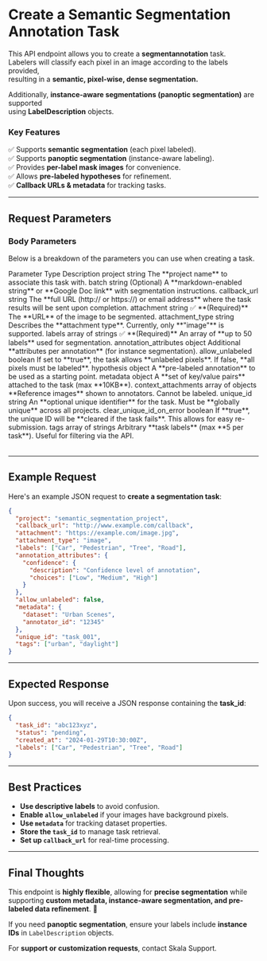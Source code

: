 
# **Create a Semantic Segmentation Annotation Task**

This API endpoint allows you to create a **segmentannotation** task.  
Labelers will classify each pixel in an image according to the labels provided,  
resulting in a **semantic, pixel-wise, dense segmentation.**

Additionally, **instance-aware segmentations (panoptic segmentation)** are supported  
using **LabelDescription** objects.

### **Key Features**

✅ Supports **semantic segmentation** (each pixel labeled).  
✅ Supports **panoptic segmentation** (instance-aware labeling).  
✅ Provides **per-label mask images** for convenience.  
✅ Allows **pre-labeled hypotheses** for refinement.  
✅ **Callback URLs & metadata** for tracking tasks.

---

## **Request Parameters**

### **Body Parameters**

Below is a breakdown of the parameters you can use when creating a task.

<div style={{ marginTop: "1.5rem" }}>
  <Table>
    <thead>
      <Table.Tr>
        <Table.Th>Parameter</Table.Th>
        <Table.Th>Type</Table.Th>
        <Table.Th>Description</Table.Th>
      </Table.Tr>
    </thead>
    <tbody>
      <Table.Tr>
        <Table.Td>project</Table.Td>
        <Table.Td>string</Table.Td>
        <Table.Td>The **project name** to associate this task with.</Table.Td>
      </Table.Tr>
      <Table.Tr>
        <Table.Td>batch</Table.Td>
        <Table.Td>string</Table.Td>
        <Table.Td>
          (Optional) A **markdown-enabled string** or **Google Doc link** with
          segmentation instructions.
        </Table.Td>
      </Table.Tr>
      <Table.Tr>
        <Table.Td>callback_url</Table.Td>
        <Table.Td>string</Table.Td>
        <Table.Td>
          The **full URL (http:// or https://) or email address** where the task
          results will be sent upon completion.
        </Table.Td>
      </Table.Tr>
      <Table.Tr>
        <Table.Td>attachment</Table.Td>
        <Table.Td>string</Table.Td>
        <Table.Td>
          ✅ **(Required)** The **URL** of the image to be segmented.
        </Table.Td>
      </Table.Tr>
      <Table.Tr>
        <Table.Td>attachment_type</Table.Td>
        <Table.Td>string</Table.Td>
        <Table.Td>
          Describes the **attachment type**. Currently, only **"image"** is
          supported.
        </Table.Td>
      </Table.Tr>
      <Table.Tr>
        <Table.Td>labels</Table.Td>
        <Table.Td>array of strings</Table.Td>
        <Table.Td>
          ✅ **(Required)** An array of **up to 50 labels** used for
          segmentation.
        </Table.Td>
      </Table.Tr>
      <Table.Tr>
        <Table.Td>annotation_attributes</Table.Td>
        <Table.Td>object</Table.Td>
        <Table.Td>
          Additional **attributes per annotation** (for instance segmentation).
        </Table.Td>
      </Table.Tr>
      <Table.Tr>
        <Table.Td>allow_unlabeled</Table.Td>
        <Table.Td>boolean</Table.Td>
        <Table.Td>
          If set to **true**, the task allows **unlabeled pixels**. If false,
          **all pixels must be labeled**.
        </Table.Td>
      </Table.Tr>
      <Table.Tr>
        <Table.Td>hypothesis</Table.Td>
        <Table.Td>object</Table.Td>
        <Table.Td>
          A **pre-labeled annotation** to be used as a starting point.
        </Table.Td>
      </Table.Tr>
      <Table.Tr>
        <Table.Td>metadata</Table.Td>
        <Table.Td>object</Table.Td>
        <Table.Td>
          A **set of key/value pairs** attached to the task (max **10KB**).
        </Table.Td>
      </Table.Tr>
      <Table.Tr>
        <Table.Td>context_attachments</Table.Td>
        <Table.Td>array of objects</Table.Td>
        <Table.Td>
          **Reference images** shown to annotators. Cannot be labeled.
        </Table.Td>
      </Table.Tr>
      <Table.Tr>
        <Table.Td>unique_id</Table.Td>
        <Table.Td>string</Table.Td>
        <Table.Td>
          An **optional unique identifier** for the task. Must be **globally
          unique** across all projects.
        </Table.Td>
      </Table.Tr>
      <Table.Tr>
        <Table.Td>clear_unique_id_on_error</Table.Td>
        <Table.Td>boolean</Table.Td>
        <Table.Td>
          If **true**, the unique ID will be **cleared if the task fails**. This
          allows for easy re-submission.
        </Table.Td>
      </Table.Tr>
      <Table.Tr>
        <Table.Td>tags</Table.Td>
        <Table.Td>array of strings</Table.Td>
        <Table.Td>
          Arbitrary **task labels** (max **5 per task**). Useful for filtering
          via the API.
        </Table.Td>
      </Table.Tr>
    </tbody>
  </Table>
</div>

---

## **Example Request**

Here's an example JSON request to **create a segmentation task**:

```json filename="segmentannotation.json"
{
  "project": "semantic_segmentation_project",
  "callback_url": "http://www.example.com/callback",
  "attachment": "https://example.com/image.jpg",
  "attachment_type": "image",
  "labels": ["Car", "Pedestrian", "Tree", "Road"],
  "annotation_attributes": {
    "confidence": {
      "description": "Confidence level of annotation",
      "choices": ["Low", "Medium", "High"]
    }
  },
  "allow_unlabeled": false,
  "metadata": {
    "dataset": "Urban Scenes",
    "annotator_id": "12345"
  },
  "unique_id": "task_001",
  "tags": ["urban", "daylight"]
}
```

---

## **Expected Response**

Upon success, you will receive a JSON response containing the **task_id**:

```json filename="response.json"
{
  "task_id": "abc123xyz",
  "status": "pending",
  "created_at": "2024-01-29T10:30:00Z",
  "labels": ["Car", "Pedestrian", "Tree", "Road"]
}
```

---

## **Best Practices**

- **Use descriptive labels** to avoid confusion.
- **Enable `allow_unlabeled`** if your images have background pixels.
- **Use `metadata`** for tracking dataset properties.
- **Store the `task_id`** to manage task retrieval.
- **Set up `callback_url`** for real-time processing.

---

## **Final Thoughts**

This endpoint is **highly flexible**, allowing for **precise segmentation** while supporting **custom metadata, instance-aware segmentation, and pre-labeled data refinement**. 🚀

If you need **panoptic segmentation**, ensure your labels include **instance IDs** in `LabelDescription` objects.

For **support or customization requests**, contact Skala Support.
